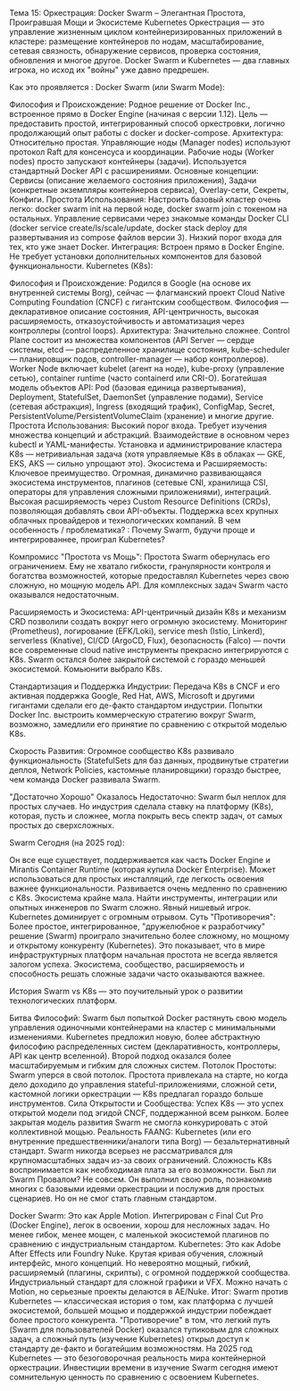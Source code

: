 Тема 15: Оркестрация: Docker Swarm – Элегантная Простота, Проигравшая Мощи и Экосистеме Kubernetes
Оркестрация — это управление жизненным циклом контейнеризированных приложений в кластере: размещение контейнеров по нодам, масштабирование, сетевая связность, обнаружение сервисов, проверка состояния, обновления и многое другое. Docker Swarm и Kubernetes — два главных игрока, но исход их "войны" уже давно предрешен.

Как это проявляется :
Docker Swarm (или Swarm Mode):

Философия и Происхождение: Родное решение от Docker Inc., встроенное прямо в Docker Engine (начиная с версии 1.12). Цель — предоставить простой, интегрированный способ оркестровки, логично продолжающий опыт работы с docker и docker-compose.
Архитектура: Относительно простая. Управляющие ноды (Manager nodes) используют протокол Raft для консенсуса и координации. Рабочие ноды (Worker nodes) просто запускают контейнеры (задачи). Используется стандартный Docker API с расширениями. Основные концепции: Сервисы (описание желаемого состояния приложения), Задачи (конкретные экземпляры контейнеров сервиса), Overlay-сети, Секреты, Конфиги.
Простота Использования: Настроить базовый кластер очень легко: docker swarm init на первой ноде, docker swarm join с токеном на остальных. Управление сервисами через знакомые команды Docker CLI (docker service create/ls/scale/update, docker stack deploy для развертывания из compose файлов версии 3). Низкий порог входа для тех, кто уже знает Docker.
Интеграция: Встроен прямо в Docker Engine. Не требует установки дополнительных компонентов для базовой функциональности.
Kubernetes (K8s):

Философия и Происхождение: Родился в Google (на основе их внутренней системы Borg), сейчас — флагманский проект Cloud Native Computing Foundation (CNCF) с гигантским сообществом. Философия — декларативное описание состояния, API-центричность, высокая расширяемость, отказоустойчивость и автоматизация через контроллеры (control loops).
Архитектура: Значительно сложнее. Control Plane состоит из множества компонентов (API Server — сердце системы, etcd — распределенное хранилище состояния, kube-scheduler — планировщик подов, controller-manager — набор контроллеров). Worker Node включает kubelet (агент на ноде), kube-proxy (управление сетью), container runtime (часто containerd или CRI-O). Богатейшая модель объектов API: Pod (базовая единица развертывания), Deployment, StatefulSet, DaemonSet (управление подами), Service (сетевая абстракция), Ingress (входящий трафик), ConfigMap, Secret, PersistentVolume/PersistentVolumeClaim (хранение) и многие другие.
Простота Использования: Высокий порог входа. Требует изучения множества концепций и абстракций. Взаимодействие в основном через kubectl и YAML-манифесты. Установка и администрирование кластера K8s — нетривиальная задача (хотя управляемые K8s в облаках — GKE, EKS, AKS — сильно упрощают это).
Экосистема и Расширяемость: Ключевое преимущество. Огромная, динамично развивающаяся экосистема инструментов, плагинов (сетевые CNI, хранилища CSI, операторы для управления сложными приложениями), интеграций. Высокая расширяемость через Custom Resource Definitions (CRDs), позволяющая добавлять свои API-объекты. Поддержка всех крупных облачных провайдеров и технологических компаний.
В чем особенность / проблематика? :
Почему Swarm, будучи проще и интегрированнее, проиграл Kubernetes?

Компромисс "Простота vs Мощь": Простота Swarm обернулась его ограничением. Ему не хватало гибкости, гранулярности контроля и богатства возможностей, которые предоставлял Kubernetes через свою сложную, но мощную модель API. Для комплексных задач Swarm часто оказывался недостаточным.

Расширяемость и Экосистема: API-центричный дизайн K8s и механизм CRD позволили создать вокруг него огромную экосистему. Мониторинг (Prometheus), логирование (EFK/Loki), service mesh (Istio, Linkerd), serverless (Knative), CI/CD (ArgoCD, Flux), безопасность (Falco) — почти все современные cloud native инструменты прекрасно интегрируются с K8s. Swarm остался более закрытой системой с гораздо меньшей экосистемой. Комьюнити выбрало K8s.

Стандартизация и Поддержка Индустрии: Передача K8s в CNCF и его активная поддержка Google, Red Hat, AWS, Microsoft и другими гигантами сделали его де-факто стандартом индустрии. Попытки Docker Inc. выстроить коммерческую стратегию вокруг Swarm, возможно, замедлили его принятие по сравнению с открытой моделью K8s.

Скорость Развития: Огромное сообщество K8s развивало функциональность (StatefulSets для баз данных, продвинутые стратегии деплоя, Network Policies, кастомные планировщики) гораздо быстрее, чем команда Docker развивала Swarm.

"Достаточно Хорошо" Оказалось Недостаточно: Swarm был неплох для простых случаев. Но индустрия сделала ставку на платформу (K8s), которая, пусть и сложнее, могла покрыть весь спектр задач, от самых простых до сверхсложных.

Swarm Сегодня (на 2025 год):

Он все еще существует, поддерживается как часть Docker Engine и Mirantis Container Runtime (которая купила Docker Enterprise).
Может использоваться для простых инсталляций, где легкость освоения важнее функциональности.
Развивается очень медленно по сравнению с K8s.
Экосистема крайне мала. Найти инструменты, интеграции или опытных инженеров по Swarm сложно.
Явный нишевый игрок. Kubernetes доминирует с огромным отрывом.
Суть "Противоречия": Более простое, интегрированное, "дружелюбное к разработчику" решение (Swarm) проиграло значительно более сложному, но мощному и открытому конкуренту (Kubernetes). Это показывает, что в мире инфраструктурных платформ начальная простота не всегда является залогом успеха. Экосистема, сообщество, расширяемость и способность решать сложные задачи часто оказываются важнее.


История Swarm vs K8s — это поучительный урок о развитии технологических платформ.

Битва Философий: Swarm был попыткой Docker растянуть свою модель управления одиночными контейнерами на кластер с минимальными изменениями. Kubernetes предложил новую, более абстрактную философию распределенных систем (декларативность, контроллеры, API как центр вселенной). Второй подход оказался более масштабируемым и гибким для сложных систем.
Потолок Простоты: Swarm уперся в свой потолок. Простота привлекала на старте, но когда дело доходило до управления stateful-приложениями, сложной сети, кастомной логики оркестрации — K8s предлагал гораздо больше инструментов.
Сила Открытости и Сообщества: Успех K8s — это успех открытой модели под эгидой CNCF, поддержанной всем рынком. Более закрытая модель развития Swarm не смогла конкурировать с этой коллективной мощью.
Реальность FAANG: Kubernetes (или его внутренние предшественники/аналоги типа Borg) — безальтернативный стандарт. Swarm никогда всерьез не рассматривался для крупномасштабных задач из-за своих ограничений. Сложность K8s воспринимается как необходимая плата за его возможности.
Был ли Swarm Провалом? Не совсем. Он выполнил свою роль, познакомив многих с базовыми идеями оркестрации и послужив для простых сценариев. Но он не смог стать главным стандартом.

Docker Swarm: Это как Apple Motion. Интегрирован с Final Cut Pro (Docker Engine), легок в освоении, хорош для несложных задач. Но менее гибок, менее мощен, с маленькой экосистемой плагинов по сравнению с индустриальным стандартом.
Kubernetes: Это как Adobe After Effects или Foundry Nuke. Крутая кривая обучения, сложный интерфейс, много концепций. Но невероятно мощный, гибкий, расширяемый (плагины, скрипты), с огромной поддержкой сообщества. Индустриальный стандарт для сложной графики и VFX. Можно начать с Motion, но серьезные проекты делаются в AE/Nuke.
Итог: Swarm против Kubernetes — классическая история о том, как платформа с лучшей экосистемой, большей мощью и поддержкой индустрии побеждает более простого конкурента. "Противоречие" в том, что легкий путь (Swarm для пользователей Docker) оказался тупиковым для сложных задач, а сложный путь (изучение Kubernetes) открыл доступ к стандарту де-факто и богатейшим возможностям. На 2025 год Kubernetes — это безоговорочная реальность мира контейнерной оркестрации. Инвестиции времени в изучение Swarm сегодня имеют сомнительную ценность по сравнению с освоением Kubernetes.
